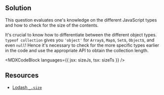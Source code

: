 

## Solution

This question evaluates one's knowledge on the different JavaScript types and how to check for the size of the contents.

It's crucial to know how to differentiate between the different object types. `typeof collection` gives you `'object'` for `Array`s, `Map`s, `Set`s, `Object`s, and even `null`! Hence it's necessary to check for the more specific types earlier in the code and use the appropriate API to obtain the collection length.

<MDXCodeBlock languages={{ jsx: sizeJs, tsx: sizeTs }} />

## Resources

- [Lodash `_.size`](https://lodash.com/docs/#size)
